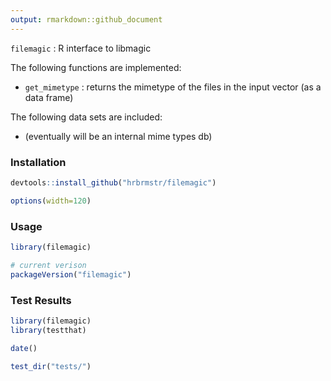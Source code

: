 ```yaml
---
output: rmarkdown::github_document
---
```


`filemagic` : R interface to libmagic

The following functions are implemented:

- `get_mimetype` : returns the mimetype of the files in the input vector (as a data frame)

The following data sets are included:

- (eventually will be an internal mime types db)

### Installation

```r
devtools::install_github("hrbrmstr/filemagic")
```

```r
options(width=120)
```

### Usage

```r
library(filemagic)

# current verison
packageVersion("filemagic")

```

### Test Results

```r
library(filemagic)
library(testthat)

date()

test_dir("tests/")
```

